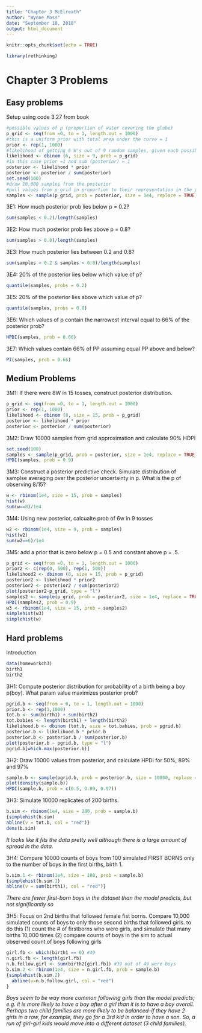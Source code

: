 ```yaml
---
title: "Chapter 3 McElreath"
author: "Wynne Moss"
date: "September 10, 2018"
output: html_document
---
```


```r
knitr::opts_chunk$set(echo = TRUE)
```

```r
library(rethinking)
```

# Chapter 3 Problems

## Easy problems

Setup using code 3.27 from book
```r
#possible values of p (proportion of water covering the globe)
p_grid <- seq(from =0, to = 1, length.out = 1000)
#this is a uniform prior with total area under the curve = 1
prior <- rep(1, 1000)
#likelihood of getting 6 W's out of 9 random samples, given each possible value of p in pgrid
likelihood <- dbinom (6, size = 9, prob = p_grid)
#in this case prior =1 and sum (posterior) = 1
posterior <- likelihood * prior
posterior <- posterior / sum(posterior)
set.seed(100)
#draw 10,000 samples from the posterior
#pull values from p_grid in proportion to their representation in the posterior distribution
samples <- sample(p_grid, prob = posterior, size = 1e4, replace = TRUE)
```

3E1: How much posterior prob lies below p = 0.2?
```r
sum(samples < 0.2)/length(samples)
```

3E2: How much posterior prob lies above p = 0.8?
```r
sum(samples > 0.8)/length(samples)
```

3E3: How much posterior lies between 0.2 and 0.8?
```r
sum(samples > 0.2 & samples < 0.8)/length(samples)
```

3E4: 20% of the posterior lies below which value of p?
```r
quantile(samples, probs = 0.2)
```

3E5: 20% of the posterior lies above which value of p?
```r
quantile(samples, probs = 0.8)
```

3E6: Which values of p contain the narrowest interval equal to 66% of the posterior prob?
```r
HPDI(samples, prob = 0.66)
```

3E7: Which values contain 66% of PP assuming equal PP above and below?
```r
PI(samples, prob = 0.66)
```

## Medium Problems

3M1: If there were 8W in 15 tosses, construct posterior distribution.
```r
p_grid <- seq(from =0, to = 1, length.out = 1000)
prior <- rep(1, 1000)
likelihood <- dbinom (8, size = 15, prob = p_grid)
posterior <- likelihood * prior
posterior <- posterior / sum(posterior)
```

3M2: Draw 10000 samples from grid approximation and calculate 90% HDPI
```r
set.seed(100)
samples <- sample(p_grid, prob = posterior, size = 1e4, replace = TRUE)
HPDI(samples, prob = 0.9)
```

3M3: Construct a posterior predictive check. Simulate distribution of samplse averaging over the posterior uncertainty in p. What is the p of observing 8/15?
```r
w <- rbinom(1e4, size = 15, prob = samples)
hist(w)
sum(w==8)/1e4
```

3M4: Using new posterior, calcualte prob of 6w in 9 tosses
```r
w2 <- rbinom(1e4, size = 9, prob = samples)
hist(w2)
sum(w2==6)/1e4
```

3M5: add a prior that is zero below p = 0.5 and constant above p = .5. 
```r
p_grid <- seq(from =0, to = 1, length.out = 1000)
prior2 <- c(rep(0, 500), rep(1, 500))
likelihood2 <- dbinom (8, size = 15, prob = p_grid)
posterior2 <- likelihood * prior2
posterior2 <- posterior2 / sum(posterior2)
plot(posterior2~p_grid, type = "l")
samples2 <- sample(p_grid, prob = posterior2, size = 1e4, replace = TRUE)
HPDI(samples2, prob = 0.9)
w3 <- rbinom(1e4, size = 15, prob = samples2)
simplehist(w3)
simplehist(w)
```

## Hard problems
Introduction
```r
data(homeworkch3)
birth1
birth2
```

3H1: Compute posterior distribution for probability of a birth being a boy p(boy). What param value maximizes posterior prob?
```r
pgrid.b <- seq(from = 0, to = 1, length.out = 1000)
prior.b <- rep(1,1000)
tot.b <- sum(birth1) + sum(birth2)
tot.babies <- length(birth1) + length(birth2)
likelihood.b <- dbinom (tot.b, size = tot.babies, prob = pgrid.b)
posterior.b <- likelihood.b * prior.b
posterior.b <- posterior.b / sum(posterior.b)
plot(posterior.b ~ pgrid.b, type = "l")
pgrid.b[which.max(posterior.b)]
```

3H2: Draw 10000 values from posterior, and calculate HPDI for 50%, 89% and 97%
```r
sample.b <- sample(pgrid.b, prob = posterior.b, size = 10000, replace = TRUE)
plot(density(sample.b))
HPDI(sample.b, prob = c(0.5, 0.89, 0.97))
```

3H3: Simulate 10000 replicates of 200 births. 
```r
b.sim <- rbinom(1e4, size = 200, prob = sample.b)
{simplehist(b.sim)
abline(v = tot.b, col = "red")}
dens(b.sim)
```

*It looks like it fits the data pretty well although there is a large amount of spread in the data.*

3H4: Compare 10000 counts of boys from 100 simulated FIRST BORNS only to the number of boys in the first births, birth 1.

```r
b.sim.1 <- rbinom(1e4, size = 100, prob = sample.b)
{simplehist(b.sim.1)
abline(v = sum(birth1), col = "red")}
```
*There are fewer first-born boys in the dataset than the model predicts, but not significantly so*

3H5: Focus on 2nd births that followed female fist borns. Compare 10,000 simulated counts of boys to only those second births that followed girls.  to do this (1) count the # of firstborns who were girls, and simulate that many births 10,000 times (2) compare counts of boys in the sim to actual observed count of boys following girls

```r
girl.fb <- which(birth1 == 0) #49
n.girl.fb <- length(girl.fb)
n.b.follow.girl <- sum(birth2[girl.fb]) #39 out of 49 were boys
b.sim.2 <- rbinom(1e4, size = n.girl.fb, prob = sample.b)
{simplehist(b.sim.2)
  abline(v=n.b.follow.girl, col = "red")
}
```

*Boys seem to be way more common following girls than the model predicts; e.g. it is more likely to have a boy after a girl than it is to have a boy overall. Perhaps two child families are more likely to be balanced--if they have 2 girls in a row, for example, they go for a 3rd kid in order to have a son. So, a run of girl-girl kids would move into a different dataset (3 child families).*
